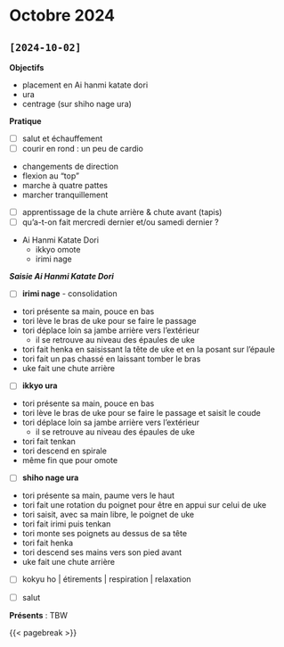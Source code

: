 # Octobre 2024 {.unnumbered}

## `[2024-10-02]`

**Objectifs**

- placement en Ai hanmi katate dori
- ura
- centrage (sur shiho nage ura)

**Pratique**

- [ ] salut et échauffement
- [ ] courir en rond : un peu de cardio

::: {.callout-tip title="cardio" collapse="true"}
- changements de direction
- flexion au "top"
- marche à quatre pattes
- marcher tranquillement
:::

- [ ] apprentissage de la chute arrière & chute avant (tapis)
- [ ] qu'a-t-on fait mercredi dernier et/ou samedi dernier ?

::: {.callout-tip title="rappel" collapse="true"}
- Ai Hanmi Katate Dori
  - ikkyo omote
  - irimi nage
:::

_**Saisie Ai Hanmi Katate Dori**_

- [ ] **irimi nage** - consolidation

::: {.callout-tip title="consignes" collapse="true"}
- tori présente sa main, pouce en bas
- tori lève le bras de uke pour se faire le passage
- tori déplace loin sa jambe arrière vers l'extérieur
  - il se retrouve au niveau des épaules de uke
- tori fait henka en saisissant la tête de uke et en la posant sur l'épaule
- tori fait un pas chassé en laissant tomber le bras
- uke fait une chute arrière
:::

- [ ] **ikkyo ura**

::: {.callout-tip title="consignes" collapse="true"}
- tori présente sa main, pouce en bas
- tori lève le bras de uke pour se faire le passage et saisit le coude
- tori déplace loin sa jambe arrière vers l'extérieur
  - il se retrouve au niveau des épaules de uke
- tori fait tenkan
- tori descend en spirale 
- même fin que pour omote
:::

- [ ] **shiho nage ura**

::: {.callout-tip title="consignes" collapse="true"}
- tori présente sa main, paume vers le haut
- tori fait une rotation du poignet pour être en appui sur celui de uke
- tori saisit, avec sa main libre, le poignet de uke
- tori fait irimi puis tenkan
- tori monte ses poignets au dessus de sa tête
- tori fait henka
- tori descend ses mains vers son pied avant
- uke fait une chute arrière
:::

- [ ] kokyu ho | étirements | respiration | relaxation

- [ ] salut

**Présents** : TBW

{{< pagebreak >}}
